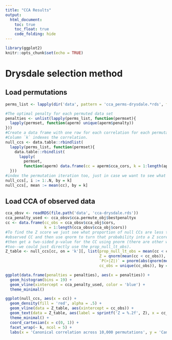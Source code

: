 ```yaml
---
title: "CCA Results"
output:
  html_document:
    toc: true
    toc_float: true
    code_folding: hide
---
```


```r
library(ggplot2)
knitr::opts_chunk$set(echo = TRUE)
```

# Drysdale selection method

## Load permutations

```r
perms_list <- lapply(dir('data', pattern = 'cca_perms-drysdale.*rds', full.names = TRUE), readRDS)

#The optimal penalty for each permuted data set
penalties <- unlist(lapply(perms_list, function(permset){
  lapply(permset, function(aperm) unique(aperm$penalty))
}))
#Create a data frame with one row for each correlation for each permutation.
#Column `k` indexes the correlation.
null_ccs <- data.table::rbindlist(
  lapply(perms_list, function(permset){
    data.table::rbindlist(
      lapply(
        permset, 
        function(aperm) data.frame(cc = aperm$cca_cors, k = 1:length(aperm$cca_cors))))
  }))
#index the permutation iteration too, just in case we want to see what penalty was used.
null_ccs[, i := 1:.N, by = k]
null_ccs[, mean := mean(cc), by = k]
```

## Load CCA of observed data

```r
cca_obsv <- readRDS(file.path('data', 'cca-drysdale.rds'))
cca_penalty_used <- cca_obsv$cca.permute_obj$bestpenaltyx
cc <- data.frame(cc_obs = cca_obsv$cca_obj$cors, 
                 k = 1:length(cca_obsv$cca_obj$cors))
#To find the Z score we just see what proportion of null CCs are less than the
#observed CC and then use qnorm to turn that probability into a Z score. We can
#then get a two-sided p-value for the CC using pnorm (there are other ways
#too--we could just directly use the prop_null_lt_obs).
Z_table <- null_ccs[cc, on = 'k'][, list(prop_null_lt_obs = mean(cc < cc_obs),
                                         Z = qnorm(mean(cc < cc_obs)),
                                         `P(>|Z|)` = pnorm(abs(qnorm(mean(cc < cc_obs))), lower.tail = F)*2,
                                         cc_obs = unique(cc_obs)), by = k]
```

```r
ggplot(data.frame(penalties = penalties), aes(x = penalties)) + 
  geom_histogram(bins = 19) + 
  geom_vline(xintercept = cca_penalty_used, color = 'blue') + 
  theme_minimal()
```

```r
ggplot(null_ccs, aes(x = cc)) +
  geom_density(fill = 'red', alpha = .5) + 
  geom_vline(data = Z_table, aes(xintercept = cc_obs)) +
  geom_text(data = Z_table, aes(label = sprintf('Z = %.2f', Z), x = cc_obs - .25, y = 10)) + 
  theme_minimal() + 
  coord_cartesian(x = c(0, 1)) + 
  facet_wrap(~ k, ncol = 5) + 
  labs(x = 'Canonical correlation across 10,000 permutations', y = 'Canonical variate number')
```